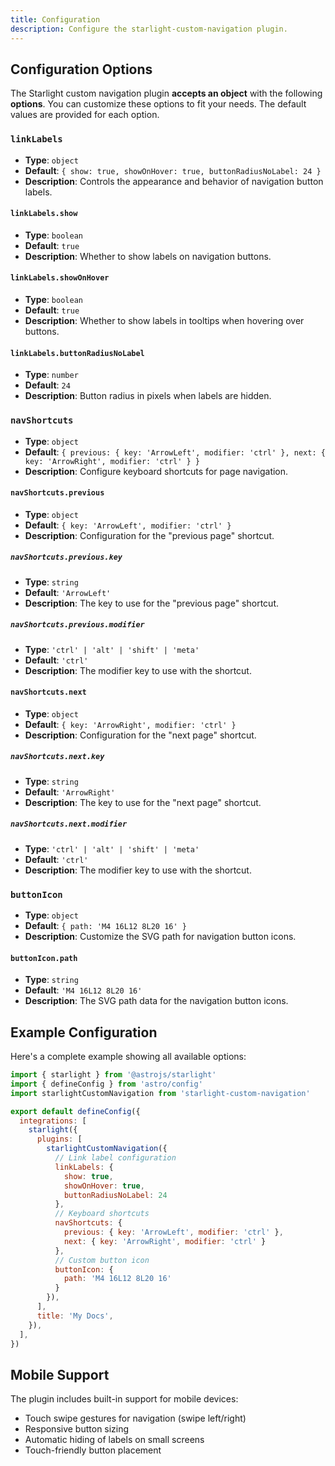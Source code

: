 ```yaml
---
title: Configuration
description: Configure the starlight-custom-navigation plugin.
---
```


## Configuration Options

The Starlight custom navigation plugin **accepts an object** with the following **options**. You can customize these options to fit your needs. The default values are provided for each option.

### `linkLabels`
- **Type**: `object`
- **Default**: `{ show: true, showOnHover: true, buttonRadiusNoLabel: 24 }`
- **Description**: Controls the appearance and behavior of navigation button labels.

#### `linkLabels.show`
- **Type**: `boolean`
- **Default**: `true`
- **Description**: Whether to show labels on navigation buttons.

#### `linkLabels.showOnHover`
- **Type**: `boolean`
- **Default**: `true`
- **Description**: Whether to show labels in tooltips when hovering over buttons.

#### `linkLabels.buttonRadiusNoLabel`
- **Type**: `number`
- **Default**: `24`
- **Description**: Button radius in pixels when labels are hidden.

### `navShortcuts`
- **Type**: `object`
- **Default**: `{ previous: { key: 'ArrowLeft', modifier: 'ctrl' }, next: { key: 'ArrowRight', modifier: 'ctrl' } }`
- **Description**: Configure keyboard shortcuts for page navigation.

#### `navShortcuts.previous`
- **Type**: `object`
- **Default**: `{ key: 'ArrowLeft', modifier: 'ctrl' }`
- **Description**: Configuration for the "previous page" shortcut.

##### `navShortcuts.previous.key`
- **Type**: `string`
- **Default**: `'ArrowLeft'`
- **Description**: The key to use for the "previous page" shortcut.

##### `navShortcuts.previous.modifier`
- **Type**: `'ctrl' | 'alt' | 'shift' | 'meta'`
- **Default**: `'ctrl'`
- **Description**: The modifier key to use with the shortcut.

#### `navShortcuts.next`
- **Type**: `object`
- **Default**: `{ key: 'ArrowRight', modifier: 'ctrl' }`
- **Description**: Configuration for the "next page" shortcut.

##### `navShortcuts.next.key`
- **Type**: `string`
- **Default**: `'ArrowRight'`
- **Description**: The key to use for the "next page" shortcut.

##### `navShortcuts.next.modifier`
- **Type**: `'ctrl' | 'alt' | 'shift' | 'meta'`
- **Default**: `'ctrl'`
- **Description**: The modifier key to use with the shortcut.

### `buttonIcon`
- **Type**: `object`
- **Default**: `{ path: 'M4 16L12 8L20 16' }`
- **Description**: Customize the SVG path for navigation button icons.

#### `buttonIcon.path`
- **Type**: `string`
- **Default**: `'M4 16L12 8L20 16'`
- **Description**: The SVG path data for the navigation button icons.

## Example Configuration

Here's a complete example showing all available options:

```javascript title="astro.config.mjs"
import { starlight } from '@astrojs/starlight'
import { defineConfig } from 'astro/config'
import starlightCustomNavigation from 'starlight-custom-navigation'

export default defineConfig({
  integrations: [
    starlight({
      plugins: [
        starlightCustomNavigation({
          // Link label configuration
          linkLabels: {
            show: true,
            showOnHover: true,
            buttonRadiusNoLabel: 24
          },
          // Keyboard shortcuts
          navShortcuts: {
            previous: { key: 'ArrowLeft', modifier: 'ctrl' },
            next: { key: 'ArrowRight', modifier: 'ctrl' }
          },
          // Custom button icon
          buttonIcon: {
            path: 'M4 16L12 8L20 16'
          }
        }),
      ],
      title: 'My Docs',
    }),
  ],
})
```

## Mobile Support

The plugin includes built-in support for mobile devices:

- Touch swipe gestures for navigation (swipe left/right)
- Responsive button sizing
- Automatic hiding of labels on small screens
- Touch-friendly button placement


